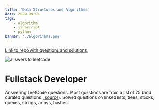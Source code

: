 ```yaml
---
title: 'Data Structures and Algorithms'
date: 2020-09-01
tags:
    - algorithm
    - javascript
    - python
banner: './algorithms.png'
---
```


<a href="https://github.com/lestgabo/data-structures-and-algorithms" target="_blank" rel="noopener noreferrer">
    Link to repo with questions and solutions.
</a>

![answers to leetcode](./algorithms.png)

<h1>Fullstack Developer</h1>

Answering LeetCode questions.
Most questions are from a list of 75 blind curated questions (<a href="https://leetcode.com/list/xoqag3yj/" target="_blank" rel="noopener noreferrer">
source</a>). Solved questions on linked lists, trees, stacks, queues, strings, arrays, hashes.
